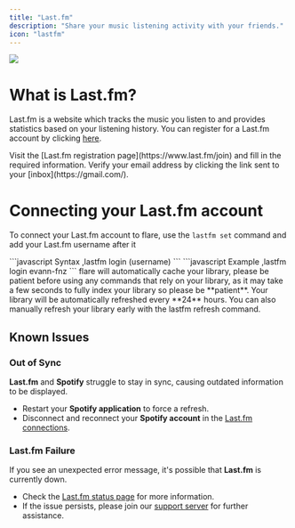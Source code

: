 ---
title: "Last.fm"
description: "Share your music listening activity with your friends."
icon: "lastfm"
---

<Frame>
  <img src="/images/integrations/last-fm.png" />
</Frame>

# What is Last.fm?
Last.fm is a website which tracks the music you listen to and provides statistics based on your listening history. You can register for a Last.fm account by clicking [here](https://www.last.fm/join).

<Steps>
  <Step title="Registration">
    Visit the [Last.fm registration page](https://www.last.fm/join) and fill in
    the required information.
  </Step>
  <Step title="Verification">
    Verify your email address by clicking the link sent to your
    [inbox](https://gmail.com/).
  </Step>
</Steps>

# Connecting your Last.fm account

To connect your Last.fm account to flare, use the `lastfm set` command and add your Last.fm username after it

<CodeGroup>
    ```javascript Syntax
    ,lastfm login (username)
    ```
     ```javascript Example
    ,lastfm login evann-fnz
    ```
</CodeGroup>

<Warning>
flare will automatically cache your library, please be patient before using any commands that rely on your library, as it may take a few seconds to fully index your library so please be **patient**.
</Warning>

<Info>
Your library will be automatically refreshed every **24** hours. You can also manually refresh your library early with the lastfm refresh command.
</Info>

## Known Issues

### Out of Sync

**Last.fm** and **Spotify** struggle to stay in sync, causing outdated information to be displayed.

- Restart your **Spotify application** to force a refresh.
- Disconnect and reconnect your **Spotify account** in the [Last.fm connections](https://www.last.fm/settings/applications).

### Last.fm Failure

If you see an unexpected error message, it's possible that **Last.fm** is currently down.

- Check the [Last.fm status page](https://status.last.fm/) for more information.
- If the issue persists, please join our [support server](/discord) for further assistance.


